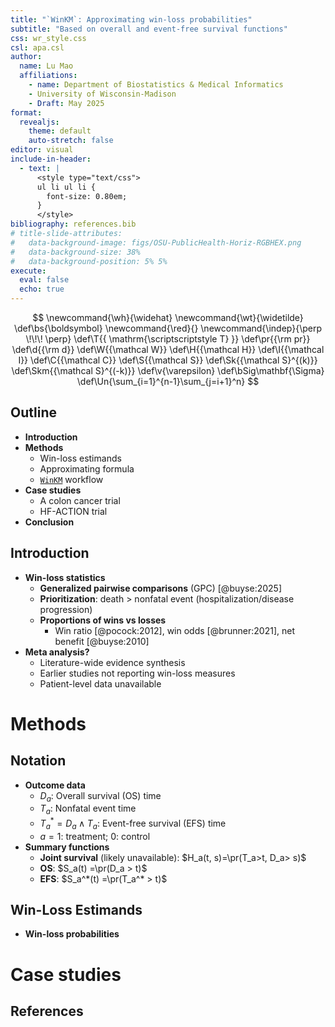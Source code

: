 ```yaml
---
title: "`WinKM`: Approximating win-loss probabilities"
subtitle: "Based on overall and event-free survival functions"
css: wr_style.css
csl: apa.csl
author:
  name: Lu Mao
  affiliations: 
    - name: Department of Biostatistics & Medical Informatics
    - University of Wisconsin-Madison
    - Draft: May 2025
format: 
  revealjs:
    theme: default
    auto-stretch: false
editor: visual
include-in-header:
  - text: |
      <style type="text/css">
      ul li ul li {
        font-size: 0.80em;
      }
      </style>
bibliography: references.bib
# title-slide-attributes: 
#   data-background-image: figs/OSU-PublicHealth-Horiz-RGBHEX.png
#   data-background-size: 38%
#   data-background-position: 5% 5%
execute:
  eval: false
  echo: true
---
```


$$
\newcommand{\wh}{\widehat}
\newcommand{\wt}{\widetilde}
\def\bs{\boldsymbol}
\newcommand{\red}{}
\newcommand{\indep}{\perp \!\!\! \perp}
\def\T{{ \mathrm{\scriptscriptstyle T} }}
\def\pr{{\rm pr}}
\def\d{{\rm d}}
\def\W{{\mathcal W}}
\def\H{{\mathcal H}}
\def\I{{\mathcal I}}
\def\C{{\mathcal C}}
\def\S{{\mathcal S}}
\def\Sk{{\mathcal S}^{(k)}}
\def\Skm{{\mathcal S}^{(-k)}}
\def\v{\varepsilon}
\def\bSig\mathbf{\Sigma}
\def\Un{\sum_{i=1}^{n-1}\sum_{j=i+1}^n}
$$

## Outline

-   **Introduction**
-   **Methods**
    -   Win-loss estimands
    -   Approximating formula
    -   [`WinKM`](https://lmaowisc.github.io/winKM/) workflow
-   **Case studies**
    -   A colon cancer trial
    -   HF-ACTION trial
-   **Conclusion**



## Introduction

-   **Win-loss statistics**
    -   **Generalized pairwise comparisons** (GPC) [@buyse:2025]
    -   **Prioritization**: death \> nonfatal event (hospitalization/disease progression)
    -   **Proportions of wins vs losses**
        -   Win ratio [@pocock:2012], win odds [@brunner:2021], net benefit [@buyse:2010]
-   **Meta analysis?**
    -   Literature-wide evidence synthesis
    -   Earlier studies not reporting win-loss measures
    -   Patient-level data unavailable

<!-- ![](figs/pres_hf_reg.png){fig-align="center" width="55%"} -->

# Methods

## Notation

-   **Outcome data**
    -   $D_a$: Overall survival (OS) time
    -   $T_a$: Nonfatal event time
    -   $T_a^* = D_a\wedge T_a$: Event-free survival (EFS) time
    -   $a = 1$: treatment; 0: control

-   **Summary functions**
    -   **Joint survival** (likely unavailable): $H_a(t, s)=\pr(T_a>t, D_a> s)$  
    -   **OS**: $S_a(t) =\pr(D_a > t)$
    -   **EFS**: $S_a^*(t) =\pr(T_a^* > t)$


## Win-Loss Estimands

-  **Win-loss probabilities**
\begin{align}\label{eq:win_def}
    w_{a, 1-a}(\tau) &= \pr(\mbox{Group $a$ wins by time $\tau$})\notag\\
    &=\pr\underbrace{(D_{1-a}<D_a\wedge \tau)}_{\mbox{Win on OS}} + 
    \pr\underbrace{(D_1\wedge D_0 >\tau, T_{1-a}<T_a\wedge \tau)}_{\mbox{Tie on OS,
    win on nonfatal}}\notag\\
    &= \int_0^\tau S_a(t-)\d F_{1-a}(t)
    +S_1(\tau)S_2(\tau) \notag\\
    &\hspace{1em}\times \int_0^\tau \pr(T_a >t\mid D_a>\tau) \pr(t\leq T_{1-a} <t +\d t\mid D_{1-a}>\tau),
\end{align}


# Case studies




## References

::: {#refs}
:::
